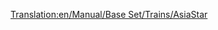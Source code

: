 [[Translation:en/Manual/Base Set/Trains/AsiaStar]]
{{en/Manual/Base Set/Trains/Trains|Cost=£50,390 ($100.780)
|Speed=265 kph (165 mph)
|Weight=94 t
|Power=8,000 hp (5.966 kW)
|Annual=£3,514 ($7.028)
|Designed=1992
|Lifespan=25
|Capacity=N/A
|Description=This is the fastest [[en/Manual/Base Set/Electrified railways|electric-rail]] locomotive in the game.  It comes as a pair of high-power electric locomotives - one on each end of the train.
|Real-life=This train is the Transport Tycoon equivalent of the [https://www.wikipedia.org/wiki/British Rail Class 373 Eurostar (class 373)] train (which serves the Channel Tunnel), and later [https://www.wikipedia.org/wiki/TGV TGV] models.
}}